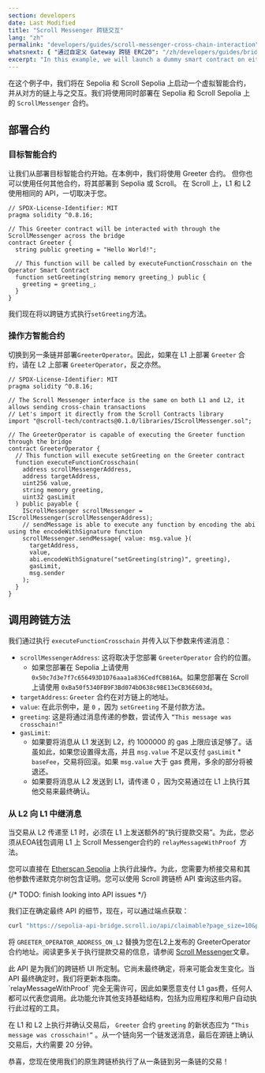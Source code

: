 ```yaml
---
section: developers
date: Last Modified
title: "Scroll Messenger 跨链交互"
lang: "zh"
permalink: "developers/guides/scroll-messenger-cross-chain-interaction"
whatsnext: { "通过自定义 Gateway 跨链 ERC20": "/zh/developers/guides/bridge-erc20-through-the-custom-gateway" }
excerpt: "In this example, we will launch a dummy smart contract on either Sepolia or Scroll Sepolia testnet and interact with it from the opposite chain."
---
```



在这个例子中，我们将在 Sepolia 和 Scroll Sepolia 上启动一个虚拟智能合约，并从对方的链上与之交互。我们将使用同时部署在 Sepolia 和 Scroll Sepolia 上的 `ScrollMessenger` 合约。

## 部署合约

### 目标智能合约

让我们从部署目标智能合约开始。在本例中，我们将使用 Greeter 合约。
但你也可以使用任何其他合约，将其部署到 Sepolia 或 Scroll。
在 Scroll 上，L1 和 L2 使用相同的 API，一切取决于您。

```solidity
// SPDX-License-Identifier: MIT
pragma solidity ^0.8.16;

// This Greeter contract will be interacted with through the ScrollMessenger across the bridge
contract Greeter {
  string public greeting = "Hello World!";

  // This function will be called by executeFunctionCrosschain on the Operator Smart Contract
  function setGreeting(string memory greeting_) public {
    greeting = greeting_;
  }
}
```

我们现在将以跨链方式执行`setGreeting`方法。

### 操作方智能合约

切换到另一条链并部署`GreeterOperator`。因此，如果在 L1 上部署 `Greeter` 合约，请在 L2 上部署 `GreeterOperator`，反之亦然。

```solidity
// SPDX-License-Identifier: MIT
pragma solidity ^0.8.16;

// The Scroll Messenger interface is the same on both L1 and L2, it allows sending cross-chain transactions
// Let's import it directly from the Scroll Contracts library
import "@scroll-tech/contracts@0.1.0/libraries/IScrollMessenger.sol";

// The GreeterOperator is capable of executing the Greeter function through the bridge
contract GreeterOperator {
  // This function will execute setGreeting on the Greeter contract
  function executeFunctionCrosschain(
    address scrollMessengerAddress,
    address targetAddress,
    uint256 value,
    string memory greeting,
    uint32 gasLimit
  ) public payable {
    IScrollMessenger scrollMessenger = IScrollMessenger(scrollMessengerAddress);
    // sendMessage is able to execute any function by encoding the abi using the encodeWithSignature function
    scrollMessenger.sendMessage{ value: msg.value }(
      targetAddress,
      value,
      abi.encodeWithSignature("setGreeting(string)", greeting),
      gasLimit,
      msg.sender
    );
  }
}
```

## 调用跨链方法

我们通过执行 `executeFunctionCrosschain` 并传入以下参数来传递消息：

- `scrollMessengerAddress`: 这将取决于您部署 `GreeterOperator` 合约的位置。
  - 如果您部署在 Sepolia 上请使用 `0x50c7d3e7f7c656493D1D76aaa1a836CedfCBB16A`。如果您部署在 Scroll 上请使用 `0xBa50f5340FB9F3Bd074bD638c9BE13eCB36E603d`。
- `targetAddress`:  `Greeter` 合约在对方链上的地址。
- `value`: 在此示例中，是 `0` ，因为 `setGreeting` 不是付款方法。
- `greeting`: 这是将通过消息传递的参数，尝试传入 `“This message was crosschain!”`
- `gasLimit`:
  - 如果要将消息从 L1 发送到 L2，约 1000000 的 gas 上限应该足够了。话虽如此，如果您设置得太高，并且 `msg.value` 不足以支付 `gasLimit` * `baseFee`，交易将回滚。如果 `msg.value` 大于 gas 费用，多余的部分将被退还。
  - 如果要将消息从 L2 发送到 L1，请传递 0 ，因为交易通过在 L1 上执行其他交易来最终确认。

### 从 L2 向 L1 中继消息

当交易从 L2 传递至 L1 时，必须在 L1 上发送额外的“执行提款交易”。为此，您必须从EOA钱包调用 L1 上 Scroll Messenger合约的 `relayMessageWithProof `方法。

您可以直接在 [Etherscan Sepolia](https://sepolia.etherscan.io/address/0x50c7d3e7f7c656493d1d76aaa1a836cedfcbb16a#writeProxyContract#F3) 上执行此操作。为此，您需要为桥接交易和其他参数传递默克尔树包含证明。您可以使用 Scroll 跨链桥 API 查询这些内容。

{/* TODO: finish looking into API issues */}

我们正在确定最终 API 的细节，现在，可以通过端点获取：

```bash
curl "https://sepolia-api-bridge.scroll.io/api/claimable?page_size=10&page=1&address=GREETER_OPERATOR_ADDRESS_ON_L2"
```

将 `GREETER_OPERATOR_ADDRESS_ON_L2` 替换为您在L2上发布的 GreeterOperator 合约地址。阅读更多关于执行提款交易的信息，请参阅 [Scroll Messenger](/developers/l1-and-l2-bridging/the-scroll-messenger)文章。

<Aside type="danger" title="实验性 API">
  此 API 是为我们的跨链桥 UI 所定制。它尚未最终确定，将来可能会发生变化。当 API 最终确定时，我们将更新本指南。
</Aside>

<Aside type="caution" title="任何人可以执行 L2 → L1 消息">
  `relayMessageWithProof` 完全无需许可，因此如果愿意支付 L1 gas费，任何人都可以代表您调用。此功能允许其他支持基础结构，包括为应用程序和用户自动执行此过程的工具。
</Aside>

在 L1 和 L2 上执行并确认交易后， `Greeter` 合约 `greeting` 的新状态应为 `“This message was crosschain!”` 。从一个链向另一个链发送消息，最后在源链上确认交易后，大约需要 20 分钟。

恭喜，您现在使用我们的原生跨链桥执行了从一条链到另一条链的交易！